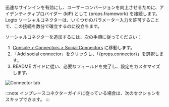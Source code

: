 迅速なサインインを有効にし、ユーザーコンバージョンを向上させるために、アイデンティティプロバイダー (IdP) として {props.framework} を接続します。Logto ソーシャルコネクターは、いくつかのパラメーター入力を許可することで、この接続を数分で確立するのに役立ちます。

ソーシャルコネクターを追加するには、次の手順に従ってください：

1. [Console > Connectors > Social Connectors](https://cloud.logto.io/to/connectors/social) に移動します。
2. 「Add social connector」をクリックし、「{props.connector}」を選択します。
3. README ガイドに従い、必要なフィールドを完了し、設定をカスタマイズします。

<img src="/img/tutorial/connector-tab-social.png" alt="Connector tab" />

:::note
インプレースコネクターガイドに従っている場合は、次のセクションをスキップできます。
:::
